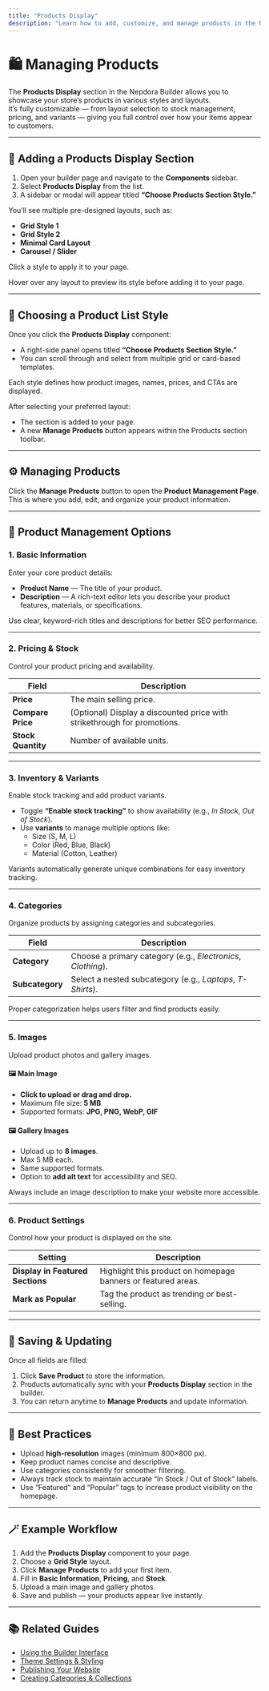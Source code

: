 ```yaml
---
title: "Products Display"
description: "Learn how to add, customize, and manage products in the Nepdora Website Builder."
---
```


# 🛍️ Managing Products

The **Products Display** section in the Nepdora Builder allows you to showcase your store’s products in various styles and layouts.  
It’s fully customizable — from layout selection to stock management, pricing, and variants — giving you full control over how your items appear to customers.

---

## 🧱 Adding a Products Display Section

1. Open your builder page and navigate to the **Components** sidebar.
2. Select **Products Display** from the list.
3. A sidebar or modal will appear titled **“Choose Products Section Style.”**

You’ll see multiple pre-designed layouts, such as:

- **Grid Style 1**
- **Grid Style 2**
- **Minimal Card Layout**
- **Carousel / Slider**

Click a style to apply it to your page.

<Callout type="tip" title="Preview Before Selecting">
  Hover over any layout to preview its style before adding it to your page.
</Callout>

---

## 🎨 Choosing a Product List Style

Once you click the **Products Display** component:

- A right-side panel opens titled **“Choose Products Section Style.”**
- You can scroll through and select from multiple grid or card-based templates.

Each style defines how product images, names, prices, and CTAs are displayed.

After selecting your preferred layout:

- The section is added to your page.
- A new **Manage Products** button appears within the Products section toolbar.

---

## ⚙️ Managing Products

Click the **Manage Products** button to open the **Product Management Page**.  
This is where you add, edit, and organize your product information.

---

## 🧾 Product Management Options

### 1. **Basic Information**

Enter your core product details:

- **Product Name** — The title of your product.
- **Description** — A rich-text editor lets you describe your product features, materials, or specifications.

<Callout type="info" title="Tip">
  Use clear, keyword-rich titles and descriptions for better SEO performance.
</Callout>

---

### 2. **Pricing & Stock**

Control your product pricing and availability.

| Field              | Description                                                              |
| ------------------ | ------------------------------------------------------------------------ |
| **Price**          | The main selling price.                                                  |
| **Compare Price**  | (Optional) Display a discounted price with strikethrough for promotions. |
| **Stock Quantity** | Number of available units.                                               |

---

### 3. **Inventory & Variants**

Enable stock tracking and add product variants.

- Toggle **“Enable stock tracking”** to show availability (e.g., _In Stock_, _Out of Stock_).
- Use **variants** to manage multiple options like:
  - Size (S, M, L)
  - Color (Red, Blue, Black)
  - Material (Cotton, Leather)

<Callout type="tip" title="Best Practice">
  Variants automatically generate unique combinations for easy inventory
  tracking.
</Callout>

---

### 4. **Categories**

Organize products by assigning categories and subcategories.

| Field           | Description                                                  |
| --------------- | ------------------------------------------------------------ |
| **Category**    | Choose a primary category (e.g., _Electronics_, _Clothing_). |
| **Subcategory** | Select a nested subcategory (e.g., _Laptops_, _T-Shirts_).   |

Proper categorization helps users filter and find products easily.

---

### 5. **Images**

Upload product photos and gallery images.

#### 🖼️ Main Image

- **Click to upload or drag and drop.**
- Maximum file size: **5 MB**
- Supported formats: **JPG, PNG, WebP, GIF**

#### 🖼️ Gallery Images

- Upload up to **8 images**.
- Max 5 MB each.
- Same supported formats.
- Option to **add alt text** for accessibility and SEO.

<Callout type="info" title="Accessibility">
  Always include an image description to make your website more accessible.
</Callout>

---

### 6. **Product Settings**

Control how your product is displayed on the site.

| Setting                          | Description                                                   |
| -------------------------------- | ------------------------------------------------------------- |
| **Display in Featured Sections** | Highlight this product on homepage banners or featured areas. |
| **Mark as Popular**              | Tag the product as trending or best-selling.                  |

---

## 💾 Saving & Updating

Once all fields are filled:

1. Click **Save Product** to store the information.
2. Products automatically sync with your **Products Display** section in the builder.
3. You can return anytime to **Manage Products** and update information.

---

## 🧠 Best Practices

- Upload **high-resolution** images (minimum 800×800 px).
- Keep product names concise and descriptive.
- Use categories consistently for smoother filtering.
- Always track stock to maintain accurate “In Stock / Out of Stock” labels.
- Use “Featured” and “Popular” tags to increase product visibility on the homepage.

---

## 🪄 Example Workflow

1. Add the **Products Display** component to your page.
2. Choose a **Grid Style** layout.
3. Click **Manage Products** to add your first item.
4. Fill in **Basic Information**, **Pricing**, and **Stock**.
5. Upload a main image and gallery photos.
6. Save and publish — your products appear live instantly.

---

## 📚 Related Guides

- [Using the Builder Interface](./builder)
- [Theme Settings & Styling](./theme-settings)
- [Publishing Your Website](./publishing)
- [Creating Categories & Collections](./categories)
